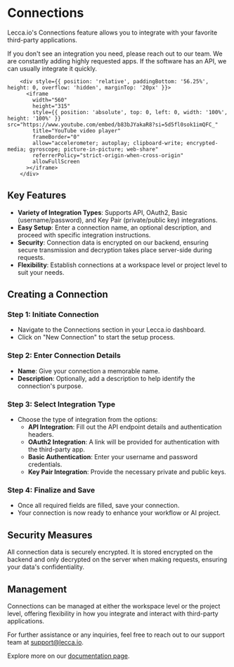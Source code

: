 
# Connections

Lecca.io's Connections feature allows you to integrate with your favorite third-party applications.

<Callout type="info" emoji="🌟">
  If you don't see an integration you need, please reach out to our team. We are
  constantly adding highly requested apps. If the software has an API, we can
  usually integrate it quickly.
</Callout>

        <div style={{ position: 'relative', paddingBottom: '56.25%', height: 0, overflow: 'hidden', marginTop: '20px' }}>
          <iframe
            width="560"
            height="315"
            style={{ position: 'absolute', top: 0, left: 0, width: '100%', height: '100%' }}            src="https://www.youtube.com/embed/b83bJYakaR8?si=5d5fl0sok1imQFC_"
            title="YouTube video player"
            frameBorder="0"
            allow="accelerometer; autoplay; clipboard-write; encrypted-media; gyroscope; picture-in-picture; web-share"
            referrerPolicy="strict-origin-when-cross-origin"
            allowFullScreen
          ></iframe>
        </div>

## Key Features

- **Variety of Integration Types**: Supports API, OAuth2, Basic (username/password), and Key Pair (private/public key) integrations.
- **Easy Setup**: Enter a connection name, an optional description, and proceed with specific integration instructions.
- **Security**: Connection data is encrypted on our backend, ensuring secure transmission and decryption takes place server-side during requests.
- **Flexibility**: Establish connections at a workspace level or project level to suit your needs.

## Creating a Connection

<Steps>

### Step 1: Initiate Connection

- Navigate to the Connections section in your Lecca.io dashboard.
- Click on "New Connection" to start the setup process.

### Step 2: Enter Connection Details

- **Name**: Give your connection a memorable name.
- **Description**: Optionally, add a description to help identify the connection's purpose.

### Step 3: Select Integration Type

- Choose the type of integration from the options:
  - **API Integration**: Fill out the API endpoint details and authentication headers.
  - **OAuth2 Integration**: A link will be provided for authentication with the third-party app.
  - **Basic Authentication**: Enter your username and password credentials.
  - **Key Pair Integration**: Provide the necessary private and public keys.

### Step 4: Finalize and Save

- Once all required fields are filled, save your connection.
- Your connection is now ready to enhance your workflow or AI project.

</Steps>

## Security Measures

<Callout type="info" emoji="🔒">
  All connection data is securely encrypted. It is stored encrypted on the
  backend and only decrypted on the server when making requests, ensuring your
  data's confidentiality.
</Callout>

## Management

Connections can be managed at either the workspace level or the project level, offering flexibility in how you integrate and interact with third-party applications.

For further assistance or any inquiries, feel free to reach out to our support team at [support@lecca.io](mailto:support@lecca.io).

Explore more on our [documentation page](https://docs.lecca.io/).
